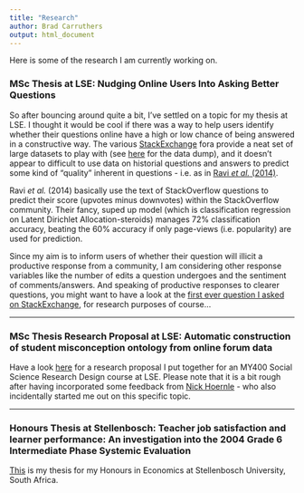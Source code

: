 ```yaml
---
title: "Research"
author: Brad Carruthers
output: html_document
---
```


Here is some of the research I am currently working on.

### MSc Thesis at LSE: Nudging Online Users Into Asking Better Questions

So after bouncing around quite a bit, I've settled on a topic for my thesis at LSE. I thought it would be cool if there was a way to help users identify whether their questions online have a high or low chance of being answered in a constructive way. The various <a href="https://stackexchange.com/sites#questions" target="_blank">StackExchange</a> fora provide a neat set of large datasets to play with (see <a href="https://archive.org/download/stackexchange" target="_blank">here</a> for the data dump), and it doesn't appear to difficult to use data on historial questions and answers to predict some kind of "quality" inherent in questions - i.e. as in <a href="https://www.aaai.org/ocs/index.php/ICWSM/ICWSM14/paper/viewFile/8080/8143" target="_blank">Ravi *et al.* (2014)</a>.

Ravi *et al.* (2014) basically use the text of StackOverflow questions to predict their score (upvotes minus downvotes) within the StackOverflow community. Their fancy, suped up model (which is classification regression on Latent Dirichlet Allocation-steroids) manages 72% classification accuracy, beating the 60% accuracy if only page-views (i.e. popularity) are used for prediction.

Since my aim is to inform users of whether their question will illicit a productive response from a community, I am considering other response variables like the number of edits a question undergoes and the sentiment of comments/answers. And speaking of productive responses to clearer questions, you might want to have a look at the <a href="https://bradcarruthers.netlify.com/2019/03/08/annoying-the-stackoverflow-community-for-research/" target="_blank">first ever question I asked on StackExchange</a>, for research purposes of course...





---

### MSc Thesis Research Proposal at LSE: Automatic construction of student misconception ontology from online forum data

Have a look <a href="/img/my400-assignment-after-feedback.pdf" target="_blank">here</a> for a research proposal I put together for an MY400 Social Science Research Design course at LSE. Please note that it is a bit rough after having incorporated some feedback from <a href="https://nickhoernle.com" target="_blank">Nick Hoernle</a> - who also incidentally started me out on this specific topic.

---

### Honours Thesis at Stellenbosch: Teacher job satisfaction and learner performance: An investigation into the 2004 Grade 6 Intermediate Phase Systemic Evaluation

<a href="/img/honours-thesis.pdf" target="_blank">This</a> is my thesis for my Honours in Economics at Stellenbosch University, South Africa.